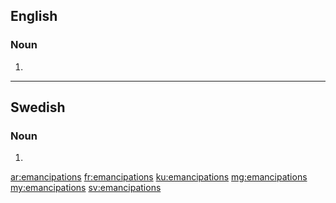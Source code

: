 ==English==

===Noun===
{{head|en|plural}}

# {{plural of|emancipation|lang=en|nocat=1}}

----

==Swedish==

===Noun===
{{head|sv|noun form}}

# {{sv-noun-form-indef-gen|emancipation}}

[[ar:emancipations]]
[[fr:emancipations]]
[[ku:emancipations]]
[[mg:emancipations]]
[[my:emancipations]]
[[sv:emancipations]]